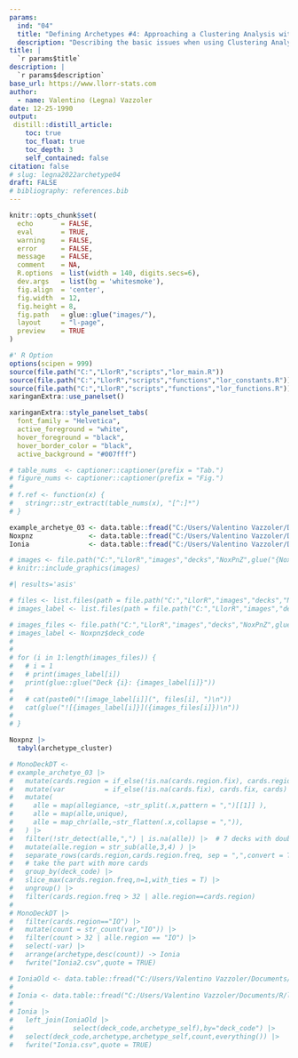 ```yaml
---
params:
  ind: "04"
  title: "Defining Archetypes #4: Approaching a Clustering Analysis with a Season worth of Data"
  description: "Describing the basic issues when using Clustering Analysis with a bigger dataset and a possible solution in the context of Legends of Runeterra decks."
title: | 
  `r params$title`
description: |
  `r params$description`
base_url: https://www.llorr-stats.com
author:
  - name: Valentino (Legna) Vazzoler
date: 12-25-1990
output:
 distill::distill_article:
    toc: true
    toc_float: true
    toc_depth: 3
    self_contained: false
citation: false
# slug: legna2022archetype04
draft: FALSE
# bibliography: references.bib
---
```


```r
knitr::opts_chunk$set(
  echo       = FALSE,
  eval       = TRUE,
  warning    = FALSE,
  error      = FALSE,
  message    = FALSE,
  comment    = NA,
  R.options  = list(width = 140, digits.secs=6),
  dev.args   = list(bg = 'whitesmoke'),
  fig.align  = 'center',
  fig.width  = 12,
  fig.height = 8,
  fig.path   = glue::glue("images/"),
  layout     = "l-page",
  preview    = TRUE
)

#' R Option
options(scipen = 999)
source(file.path("C:","LlorR","scripts","lor_main.R"))
source(file.path("C:","LlorR","scripts","functions","lor_constants.R"))
source(file.path("C:","LlorR","scripts","functions","lor_functions.R"))
xaringanExtra::use_panelset()
```

```r
xaringanExtra::style_panelset_tabs(
  font_family = "Helvetica",
  active_foreground = "white",
  hover_foreground = "black",
  hover_border_color = "black",
  active_background = "#007fff")
```

```r
# table_nums  <- captioner::captioner(prefix = "Tab.")
# figure_nums <- captioner::captioner(prefix = "Fig.")
# 
# f.ref <- function(x) {
#   stringr::str_extract(table_nums(x), "[^:]*")
# }
```

```r
example_archetye_03 <- data.table::fread("C:/Users/Valentino Vazzoler/Documents/R/llorr-website/data/example_archetye_03.csv",na.strings = c("",NA))
Noxpnz              <- data.table::fread("C:/Users/Valentino Vazzoler/Documents/R/llorr-website/data/NoxPnZ.csv",na.strings = c("",NA))
Ionia               <- data.table::fread("C:/Users/Valentino Vazzoler/Documents/R/llorr-website/data/Ionia.csv",na.strings = c("",NA))
```

```r
# images <- file.path("C:","LlorR","images","decks","NoxPnZ",glue("{Noxpnz$deck_code}.png"))
# knitr::include_graphics(images)
```

```r
#| results='asis'

# files <- list.files(path = file.path("C:","LlorR","images","decks","NoxPnZ"), pattern = "png", full.names = TRUE)
# images_label <- list.files(path = file.path("C:","LlorR","images","decks","NoxPnZ"), pattern = "png", full.names = FALSE)

# images_files <- file.path("C:","LlorR","images","decks","NoxPnZ",glue("{Noxpnz$deck_code}.png"))
# images_label <- Noxpnz$deck_code
# 
# 
# for (i in 1:length(images_files)) {
#   # i = 1
#   # print(images_label[i])
#   print(glue::glue("Deck {i}: {images_label[i]}"))
#   
#   # cat(paste0("![image_label[i]](", files[i], ")\n"))
#   cat(glue("![{images_label[i]}]({images_files[i]})\n"))
#   
# }
```

```r

Noxpnz |>
  tabyl(archetype_cluster)

```


```r
# MonoDeckDT <-
# example_archetye_03 |>
#   mutate(cards.region = if_else(!is.na(cards.region.fix), cards.region.fix, cards.region ) )  |>
#   mutate(var          = if_else(!is.na(cards.fix), cards.fix, cards) )  |>
#   mutate(
#     alle = map(allegiance, ~str_split(.x,pattern = ",")[[1]] ),
#     alle = map(alle,unique),
#     alle = map_chr(alle,~str_flatten(.x,collapse = ",")),
#   ) |>
#   filter(!str_detect(alle,",") | is.na(alle)) |>  # 7 decks with double Allegiance
#   mutate(alle.region = str_sub(alle,3,4) ) |>
#   separate_rows(cards.region,cards.region.freq, sep = ",",convert = T ) |>
#   # take the part with more cards
#   group_by(deck_code) |>
#   slice_max(cards.region.freq,n=1,with_ties = T) |>
#   ungroup() |>
#   filter(cards.region.freq > 32 | alle.region==cards.region)
# 
# MonoDeckDT |>
#   filter(cards.region=="IO") |>
#   mutate(count = str_count(var,"IO")) |>
#   filter(count > 32 | alle.region == "IO") |>
#   select(-var) |>
#   arrange(archetype,desc(count)) -> Ionia
#   fwrite("Ionia2.csv",quote = TRUE)

# IoniaOld <- data.table::fread("C:/Users/Valentino Vazzoler/Documents/R/llorr-website/data/Ionia.csv",na.strings = c("",NA))
# 
# Ionia <- data.table::fread("C:/Users/Valentino Vazzoler/Documents/R/llorr-website/data/Ionia2.csv",na.strings = c("",NA))
# 
# Ionia |>
#   left_join(IoniaOld |>
#               select(deck_code,archetype_self),by="deck_code") |>
#   select(deck_code,archetype,archetype_self,count,everything()) |>
#   fwrite("Ionia.csv",quote = TRUE)
```

